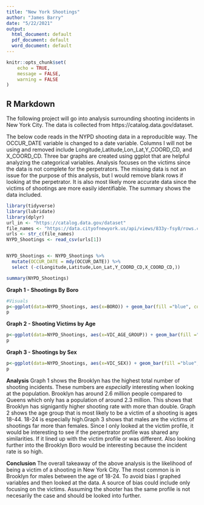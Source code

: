 ---
title: "New York Shootings"
author: "James Barry"
date: "5/22/2021"
output:
  html_document: default
  pdf_document: default
  word_document: default
---

```{r setup, include=FALSE}
knitr::opts_chunk$set(
	echo = TRUE,
	message = FALSE,
	warning = FALSE
)
```

## R Markdown

The following project will go into analysis surrounding shooting incidents in New York City. The data is collected from https://catalog.data.gov/dataset.


The below code reads in the NYPD shooting data in a  reproducible way. The OCCUR_DATE variable is changed to a date variable. Columns I will not be using and removed include Longitude,Latitude,Lon_Lat,Y_COORD_CD, and X_COORD_CD. Three bar graphs are created using ggplot that are helpful analyzing the categorical variables. Analysis focuses on the victims since the data is not complete for the perpetrators. The missing data is not an issue for the purpose of this analysis, but I would remove blank rows if looking at the perpetrator. It is also most likely more accurate data since the victims of shootings are more easily identifiable. The summary shows the data included.

```{r Graph 1}
library(tidyverse)
library(lubridate)
library(dplyr)
url_in <- "https://catalog.data.gov/dataset"
file_names <- "https://data.cityofnewyork.us/api/views/833y-fsy8/rows.csv?accessType=DOWNLOAD"  
urls <- str_c(file_names)
NYPD_Shootings <- read_csv(urls[1])


NYPD_Shootings <- NYPD_Shootings %>%
  mutate(OCCUR_DATE = mdy(OCCUR_DATE)) %>%
  select (-c(Longitude,Latitude,Lon_Lat,Y_COORD_CD,X_COORD_CD,))

summary(NYPD_Shootings)
```

**Graph 1 - Shootings By Boro**
```{r graph 1}
#Visuals
p<-ggplot(data=NYPD_Shootings, aes(x=BORO)) + geom_bar(fill ="blue", color ="black")
p
```

**Graph 2 - Shooting Victims by Age**
```{r Graph 2}
p<-ggplot(data=NYPD_Shootings, aes(x=VIC_AGE_GROUP)) + geom_bar(fill ="blue", color ="black")
p
```

**Graph 3 - Shootings by Sex**
```{r Graph 3}
p<-ggplot(data=NYPD_Shootings, aes(x=VIC_SEX)) + geom_bar(fill ="blue", color ="black")
p
```

**Analysis**
Graph 1 shows the Brooklyn has the highest total number of shooting incidents. These numbers are *especially* interesting when looking at the population. Brooklyn has around 2.6 million people compared to Queens which only has a population of around 2.3 million. This shows that Brooklyn has signigantly higher shooting rate with more than double. Graph 2 shows the age group that is most likely to be a victim of a shooting is ages 18-44. 18-24 is especially high.Graph 3 shows that males are the victims of shootings far more than females. Since I only looked at the victim profile, it would be interesting to see if the perpertrator profile was shared any similarities. If it lined up with the victim profile or was different. Also looking further into the Brooklyn Boro would be interesting because the incident rate is so high. 

**Conclusion**
The overall takeaway of the above analysis is the likelihood of being a victim of a shooting in New York City. The most common is in Brooklyn for males between the age of 18-24. To avoid bias I graphed variables and then looked at the data. A source of bias could include only focusing on the victims. Assuming the shooter has the same profile is not necesarily the case and should be looked into further. 
